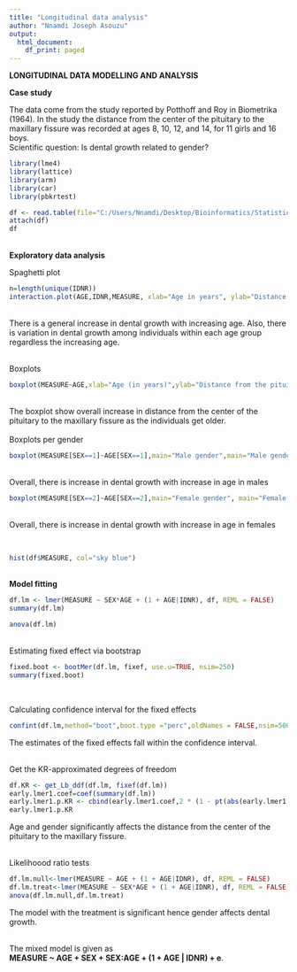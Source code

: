 ---
title: "Longitudinal data analysis"
author: "Nnamdi Joseph Asouzu"
output:
  html_document:
    df_print: paged
---
**LONGITUDINAL DATA MODELLING AND ANALYSIS**<br>

**Case study** <br>

The data come from the study reported by Potthoff and Roy in Biometrika (1964).
In the study the distance from the center of the pituitary to the maxillary fissure was recorded
at ages 8, 10, 12, and 14, for 11 girls and 16 boys. <br>
Scientific question: Is dental growth related to gender?<br>

```{r}
library(lme4)
library(lattice)
library(arm)
library(car)
library(pbkrtest)
```


```{r}
df <- read.table(file="C:/Users/Nnamdi/Desktop/Bioinformatics/Statistical_methods_for_bioinformatics/part_I/Projects/Project4/growth.txt", header=T)
attach(df)
df
```
<br>
**Exploratory data analysis**<br>

Spaghetti plot<br>
```{r}
n=length(unique(IDNR))
interaction.plot(AGE,IDNR,MEASURE, xlab="Age in years", ylab="Distance from the pituitary to the maxillary fissure",legend=F, col = "purple")
```
<br>
There is a general increase in dental growth with increasing age. Also, there is variation in dental growth among individuals within each age group regardless the increasing age. <br>

<br>
Boxplots <br>
```{r}
boxplot(MEASURE~AGE,xlab="Age (in years)",ylab="Distance from the pituitary to the maxillary fissure", col = "red")
```
<br>
The boxplot show overall increase in distance from the center of the pituitary to the maxillary fissure as the individuals get older. <br>
<br>
Boxplots per gender <br>
```{r}
boxplot(MEASURE[SEX==1]~AGE[SEX==1],main="Male gender",main="Male gender",xlab="Age (in years)",ylab="Distance from the pituitary to the maxillary fissure", col = "red")
```
<br>
Overall, there is increase in dental growth with increase in age in males <br>

```{r}
boxplot(MEASURE[SEX==2]~AGE[SEX==2],main="Female gender", main="Female gender",xlab="Age (in years)",ylab="Distance from the pituitary to the maxillary fissure", col = "pink")
```
<br>
Overall, there is increase in dental growth with increase in age in females <br>

<br>
```{r}
hist(df$MEASURE, col="sky blue")
```


<br>
**Model fitting** <br>

```{r}
df.lm <- lmer(MEASURE ~ SEX*AGE + (1 + AGE|IDNR), df, REML = FALSE)
summary(df.lm)
```

```{r}
anova(df.lm)
```
<br>
Estimating fixed effect via bootstrap <br>
```{r}
fixed.boot <- bootMer(df.lm, fixef, use.u=TRUE, nsim=250)
summary(fixed.boot)
```
<br>

Calculating confidence interval for the fixed effects <br>
```{r}
confint(df.lm,method="boot",boot.type ="perc",oldNames = FALSE,nsim=500)
```
The estimates of the fixed effects fall within the confidence interval. <br>

<br>
Get the KR-approximated degrees of freedom <br>
```{r}
df.KR <- get_Lb_ddf(df.lm, fixef(df.lm))
early.lmer1.coef=coef(summary(df.lm))
early.lmer1.p.KR <- cbind(early.lmer1.coef,2 * (1 - pt(abs(early.lmer1.coef[,3]), df.KR)))
early.lmer1.p.KR
```
Age and gender significantly affects the distance from the center of the pituitary to the maxillary fissure. <br>

<br>
Likelihoood ratio tests <br>
```{r}
df.lm.null<-lmer(MEASURE ~ AGE + (1 + AGE|IDNR), df, REML = FALSE)
df.lm.treat<-lmer(MEASURE ~ SEX*AGE + (1 + AGE|IDNR), df, REML = FALSE)
anova(df.lm.null,df.lm.treat)
```
The model with the treatment is significant hence gender affects dental growth. <br>

<br>
The mixed model is given as <br>
**MEASURE ~ AGE + SEX + SEX:AGE + (1 + AGE | IDNR) + e**. <br>










